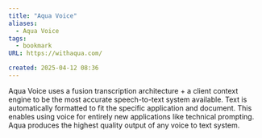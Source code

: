 ```yaml
---
title: "Aqua Voice"
aliases:
  - Aqua Voice
tags:
  - bookmark
URL: https://withaqua.com/

created: 2025-04-12 08:36
---
```




Aqua Voice uses a fusion transcription architecture + a client context engine to be the most accurate speech-to-text system available. Text is automatically formatted to fit the specific application and document. This enables using voice for entirely new applications like technical prompting. Aqua produces the highest quality output of any voice to text system.
